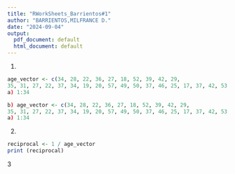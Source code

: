 ```yaml
---
title: "RWorkSheets_Barrientos#1"
author: "BARRIENTOS,MILFRANCE D."
date: "2024-09-04"
output:
  pdf_document: default
  html_document: default
---
```

1.
```r
age_vector <- c(34, 28, 22, 36, 27, 18, 52, 39, 42, 29,
35, 31, 27, 22, 37, 34, 19, 20, 57, 49, 50, 37, 46, 25, 17, 37, 42, 53, 41, 51, 35, 24, 33, 41.)
a) 1:34

b) age_vector <- c(34, 28, 22, 36, 27, 18, 52, 39, 42, 29,
35, 31, 27, 22, 37, 34, 19, 20, 57, 49, 50, 37, 46, 25, 17, 37, 42, 53, 41, 51, 35, 24, 33, 41.)
a) 1:34 

```
2.
```r
reciprocal <- 1 / age_vector
print (reciprocal)

```
3


